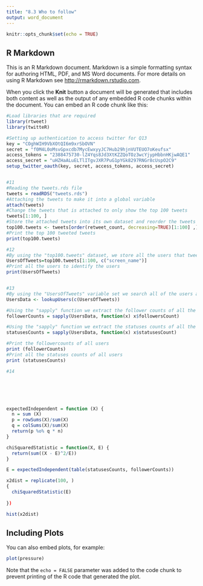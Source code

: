 ```yaml
---
title: "8.3 Who to follow"
output: word_document
---
```


```r
knitr::opts_chunk$set(echo = TRUE)
```

## R Markdown

This is an R Markdown document. Markdown is a simple formatting syntax for authoring HTML, PDF, and MS Word documents. For more details on using R Markdown see <http://rmarkdown.rstudio.com>.

When you click the **Knit** button a document will be generated that includes both content as well as the output of any embedded R code chunks within the document. You can embed an R code chunk like this:

```r
#Load libraries that are required
library(rtweet)
library(twitteR)

#Setting up authentication to access twitter for Q13
key = "COghWIH9VbXOtQI6m9xrSbOVN"
secret = "f0M4L0oMsvGpxcdb7MycEwxyyJC7Hub29hjnVUTEUO7oKeufsx"
access_tokens = "2388475730-lZ4Yqs8Jd3XtKZZQoTOz3wcYjypHbbnHKjwAQE1"
access_secret = "uHZHaALuELTlITgvJXR7PuG1pYGk8297RNGr8cUspO2C9"
setup_twitter_oauth(key, secret, access_tokens, access_secret)


#11
#Reading the tweets.rds file
tweets = readRDS("tweets.rds")
#Attaching the tweets to make it into a global variable
attach(tweets)
#Change the tweets that is attached to only show the top 100 tweets
tweets[1:100, ]
#Store the attached tweets into its own dataset and reorder the tweets to show the top 100 tweets that are tweeted.
top100.tweets <- tweets[order(retweet_count, decreasing=TRUE)[1:100] ,] 
#Print the top 100 tweeted tweets
print(top100.tweets)

#12
#By using the "top100.tweets" dataset, we store all the users that tweeted in the top 100 in a variable set
UsersOfTweets=top100.tweets[1:100, c("screen_name")]
#Print all the users to identify the users
print(UsersOfTweets)


#13
#By using the "UsersOfTweets" variable set we search all of the users and gather all their data and store it in the variable set "UsersData"
UsersData <- lookupUsers(c(UsersOfTweets))

#Using the "sapply" function we extract the follower counts of all the users and store it in a variable set "followersCounts"
followerCounts = sapply(UsersData, function(x) x$followersCount)

#Using the "sapply" function we extract the statuses counts of all the users and store it in a variable set "statusesCounts"
statusesCounts = sapply(UsersData, function(x) x$statusesCount)

#Print the followercounts of all users
print (followerCounts)
#Print all the statuses counts of all users
print (statusesCounts)

#14






expectedIndependent = function (X) {
  n = sum (X)
  p = rowSums(X)/sum(X)
  q = colSums(X)/sum(X)
  return(p %o% q * n)
}

chiSquaredStatistic = function(X, E) {
  return(sum((X - E)^2/E))
}

E = expectedIndependent(table(statusesCounts, followerCounts))

x2dist = replicate(100, )
{
  chiSquaredStatistic(E)
  
})

hist(x2dist)
```

## Including Plots

You can also embed plots, for example:

```r
plot(pressure)
```

Note that the `echo = FALSE` parameter was added to the code chunk to prevent printing of the R code that generated the plot.
